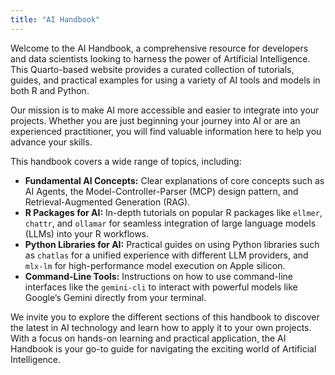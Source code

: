 ```yaml
---
title: "AI Handbook"
---
```


Welcome to the AI Handbook, a comprehensive resource for developers and data scientists looking to harness the power of Artificial Intelligence. This Quarto-based website provides a curated collection of tutorials, guides, and practical examples for using a variety of AI tools and models in both R and Python.

Our mission is to make AI more accessible and easier to integrate into your projects. Whether you are just beginning your journey into AI or are an experienced practitioner, you will find valuable information here to help you advance your skills.

This handbook covers a wide range of topics, including:

*   **Fundamental AI Concepts:** Clear explanations of core concepts such as AI Agents, the Model-Controller-Parser (MCP) design pattern, and Retrieval-Augmented Generation (RAG).
*   **R Packages for AI:** In-depth tutorials on popular R packages like `ellmer`, `chattr`, and `ollamar` for seamless integration of large language models (LLMs) into your R workflows.
*   **Python Libraries for AI:** Practical guides on using Python libraries such as `chatlas` for a unified experience with different LLM providers, and `mlx-lm` for high-performance model execution on Apple silicon.
*   **Command-Line Tools:** Instructions on how to use command-line interfaces like the `gemini-cli` to interact with powerful models like Google's Gemini directly from your terminal.

We invite you to explore the different sections of this handbook to discover the latest in AI technology and learn how to apply it to your own projects. With a focus on hands-on learning and practical application, the AI Handbook is your go-to guide for navigating the exciting world of Artificial Intelligence.